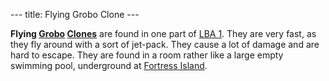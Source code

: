 ---
title: Flying Grobo Clone
---

{{twinsunica import}}{{Infobox Enemy
 |image=Flying_grobo_clone.JPG‎
 |race=grobo
 |gender=male
 |size=average
 |lba1=yes
 |lba2=
 |alignment=funfrock
 |requires=Red
 |occupation=
 |style=
 |range=Wide
 |speed=
 |damage=High
 |rate=
 |reaction=Spins around
 |recovery=fast
}}

'''Flying [[Grobo]] [[Clone]]s''' are found in one part of [[LBA 1]]. They are very fast, as they fly around with a sort of jet-pack. They cause a lot of damage and are hard to escape. They are found in a room rather like a large empty swimming pool, underground at [[Fortress Island]].

<!-- remove these category links when they're all automated by categorizers...
[[Category: Clones]]
[[Category: Red enemies]]
[[Category: Gun Wielders]]
[[Category: Average characters]]
[[Category: FunFrock's army]]
[[Category: Grobos]] -->